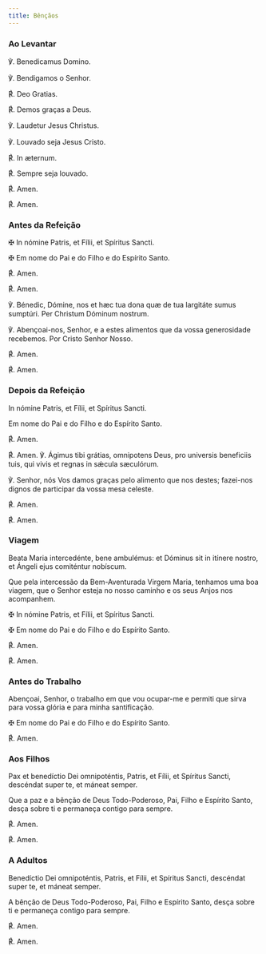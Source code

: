 ```yaml
---
title: Bênçãos
---
```


### Ao Levantar

<div class="side-by-side not-content">

℣. Benedicamus Domino.

℣. Bendigamos o Senhor.

<span class="text-red-500">℟. </span>Deo Gratias.

<span class="text-red-500">℟. </span>Demos graças a Deus.

℣. Laudetur Jesus Christus.

℣. Louvado seja Jesus Cristo.

<span class="text-red-500">℟. </span>In æternum.

<span class="text-red-500">℟. </span>Sempre seja louvado.

<span class="text-red-500">℟. </span>Amen.

<span class="text-red-500">℟. </span>Amen.

</div>

### Antes da Refeição

<div class="side-by-side not-content">

<span class="cross text-red-500">✠</span> In nómine Patris, et Fílii, et Spíritus
Sancti.

<span class="cross text-red-500">✠</span> Em nome do Pai e do Filho e do Espírito
Santo.

<span class="text-red-500">℟. </span>Amen.

<span class="text-red-500">℟. </span>Amen.

℣. Bénedic, Dómine, nos et hæc tua dona quæ de tua largitáte sumus sumptúri. Per Christum Dóminum nostrum.

℣. Abençoai-nos, Senhor, e a estes alimentos que da vossa generosidade recebemos. Por Cristo Senhor Nosso.

<span class="text-red-500">℟. </span>Amen.

<span class="text-red-500">℟. </span>Amen.

</div>

### Depois da Refeição

<div class="side-by-side not-content">

In nómine Patris, et Fílii, et Spíritus Sancti.

Em nome do Pai e do Filho e do Espírito Santo.

<span class="text-red-500">℟. </span>Amen.

<span class="text-red-500">℟. </span>Amen. ℣. Ágimus tibi grátias, omnipotens
Deus, pro universis beneficiis tuis, qui vivis et regnas in sǽcula sæculórum.

℣. Senhor, nós Vos damos graças pelo alimento que nos destes; fazei-nos dignos de participar da vossa mesa celeste.

<span class="text-red-500">℟. </span>Amen.

<span class="text-red-500">℟. </span>Amen.

</div>

### Viagem

<div class="side-by-side not-content">

Beata Maria intercedénte, bene ambulémus: et Dóminus sit in itínere nostro, et Ángeli ejus comiténtur nobíscum.

Que pela intercessão da Bem-Aventurada Virgem Maria, tenhamos uma boa viagem, que o Senhor esteja no nosso caminho e os seus Anjos nos acompanhem.

<span class="cross text-red-500">✠</span> In nómine Patris, et Fílii, et Spíritus
Sancti.

<span class="cross text-red-500">✠</span> Em nome do Pai e do Filho e do Espírito
Santo.

<span class="text-red-500">℟. </span>Amen.

<span class="text-red-500">℟. </span>Amen.

</div>

### Antes do Trabalho

Abençoai, Senhor, o trabalho em que vou ocupar-me e permiti que sirva para vossa glória e para minha santificação.

<span class="cross text-red-500">✠</span> Em nome do Pai e do Filho e do Espírito
Santo.

<span class="text-red-500">℟. </span>Amen.

### Aos Filhos

<div class="side-by-side not-content">

Pax et benedíctio Dei omnipoténtis, Patris, et Fílii, et Spíritus Sancti, descéndat super te, et máneat semper.

Que a paz e a bênção de Deus Todo-Poderoso, Pai, Filho e Espírito Santo, desça sobre ti e permaneça contigo para sempre.

<span class="text-red-500">℟. </span>Amen.

<span class="text-red-500">℟. </span>Amen.

</div>

### A Adultos

<div class="side-by-side not-content">

Benedíctio Dei omnipoténtis, Patris, et Fílii, et Spíritus Sancti, descéndat super te, et máneat semper.

A bênção de Deus Todo-Poderoso, Pai, Filho e Espírito Santo, desça sobre ti e permaneça contigo para sempre.

<span class="text-red-500">℟. </span>Amen.

<span class="text-red-500">℟. </span>Amen.

</div>
